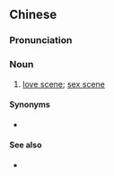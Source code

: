 {{also|激情戏}}
==Chinese==
{{zh-forms|s=激情戏|type=21}}

===Pronunciation===
{{zh-pron
|m=jīqíngxì
|c=gik1 cing4 hei3
|cat=n
}}

===Noun===
{{zh-noun}}

# [[love scene]]; [[sex scene]]

====Synonyms====
* {{zh-l|床戲}}

====See also====
* {{zh-l|脫戲}}